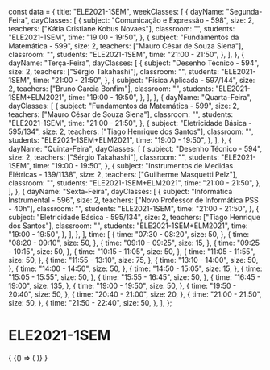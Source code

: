 const data = {
  title: "ELE2021-1SEM",
  weekClasses: [
    {
      dayName: "Segunda-Feira",
      dayClasses: [
        {
          subject: "Comunicação e Expressão - 598",
          size: 2,
          teachers: ["Kátia Cristiane Kobus Novaes"],
          classroom: "",
          students: "ELE2021-1SEM",
          time: "19:00 - 19:50",
        },
        {
          subject: "Fundamentos da Matemática - 599",
          size: 2,
          teachers: ["Mauro César de Souza Siena"],
          classroom: "",
          students: "ELE2021-1SEM",
          time: "21:00 - 21:50",
        },
      ],
    },
    {
      dayName: "Terça-Feira",
      dayClasses: [
        {
          subject: "Desenho Técnico - 594",
          size: 2,
          teachers: ["Sérgio Takahashi"],
          classroom: "",
          students: "ELE2021-1SEM",
          time: "21:00 - 21:50",
        },
        {
          subject: "Física Aplicada - 597/144",
          size: 2,
          teachers: ["Bruno Garcia Bonfim"],
          classroom: "",
          students: "ELE2021-1SEM+ELM2021",
          time: "19:00 - 19:50",
        },
      ],
    },
    {
      dayName: "Quarta-Feira",
      dayClasses: [
        {
          subject: "Fundamentos da Matemática - 599",
          size: 2,
          teachers: ["Mauro César de Souza Siena"],
          classroom: "",
          students: "ELE2021-1SEM",
          time: "21:00 - 21:50",
        },
        {
          subject: "Eletricidade Básica - 595/134",
          size: 2,
          teachers: ["Tiago Henrique dos Santos"],
          classroom: "",
          students: "ELE2021-1SEM+ELM2021",
          time: "19:00 - 19:50",
        },
      ],
    },
    {
      dayName: "Quinta-Feira",
      dayClasses: [
        {
          subject: "Desenho Técnico - 594",
          size: 2,
          teachers: ["Sérgio Takahashi"],
          classroom: "",
          students: "ELE2021-1SEM",
          time: "19:00 - 19:50",
        },
        {
          subject: "Instrumentos de Medidas Elétricas - 139/1138",
          size: 2,
          teachers: ["Guilherme Masquetti Pelz"],
          classroom: "",
          students: "ELE2021-1SEM+ELM2021",
          time: "21:00 - 21:50",
        },
      ],
    },
    {
      dayName: "Sexta-Feira",
      dayClasses: [
        {
          subject: "Informática Instrumental - 596",
          size: 2,
          teachers: ["Novo Professor de Informática PSS - 40h"],
          classroom: "",
          students: "ELE2021-1SEM",
          time: "21:00 - 21:50",
        },
        {
          subject: "Eletricidade Básica - 595/134",
          size: 2,
          teachers: ["Tiago Henrique dos Santos"],
          classroom: "",
          students: "ELE2021-1SEM+ELM2021",
          time: "19:00 - 19:50",
        },
      ],
    },
  ],
  time: [
    {
      time: "07:30 - 08:20",
      size: 50,
    },
    {
      time: "08:20 - 09:10",
      size: 50,
    },
    {
      time: "09:10 - 09:25",
      size: 15,
    },
    {
      time: "09:25 - 10:15",
      size: 50,
    },
    {
      time: "10:15 - 11:05",
      size: 50,
    },
    {
      time: "11:05 - 11:55",
      size: 50,
    },
    {
      time: "11:55 - 13:10",
      size: 75,
    },
    {
      time: "13:10 - 14:00",
      size: 50,
    },
    {
      time: "14:00 - 14:50",
      size: 50,
    },
    {
      time: "14:50 - 15:05",
      size: 15,
    },
    {
      time: "15:05 - 15:55",
      size: 50,
    },
    {
      time: "15:55 - 16:45",
      size: 50,
    },
    {
      time: "16:45 - 19:00",
      size: 135,
    },
    {
      time: "19:00 - 19:50",
      size: 50,
    },
    {
      time: "19:50 - 20:40",
      size: 50,
    },
    {
      time: "20:40 - 21:00",
      size: 20,
    },
    {
      time: "21:00 - 21:50",
      size: 50,
    },
    {
      time: "21:50 - 22:40",
      size: 50,
    },
  ],
};

# ELE2021-1SEM

<div>
  {
    <BrowserOnly>
      {() => (
        <Grid
          title={data.title}
          weekClasses={data.weekClasses}
          time={data.time}
        />
      )}
    </BrowserOnly>
  }
</div>
